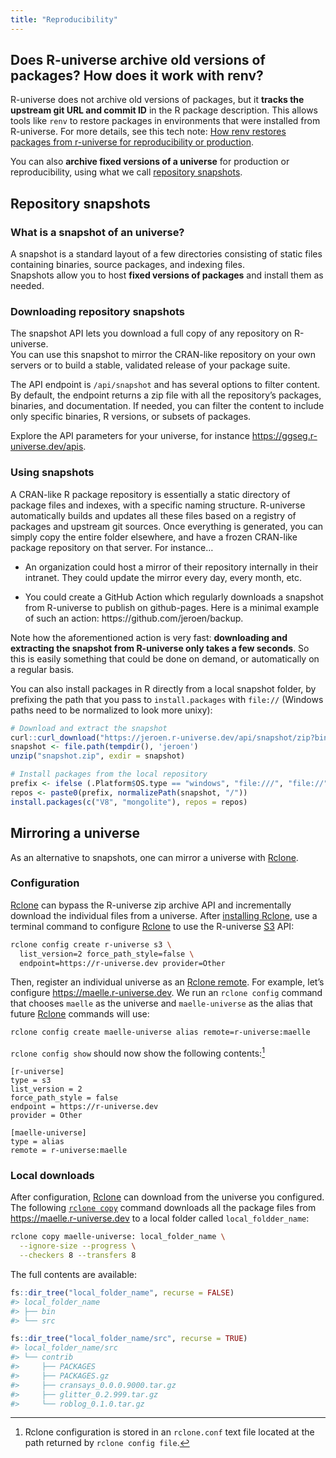 ```yaml
---
title: "Reproducibility"
---
```


## Does R-universe archive old versions of packages? How does it work with renv?

R-universe does not archive old versions of packages, but it **tracks the upstream git URL and commit ID** in the R package description. This allows tools like `renv` to restore packages in environments that were installed from R-universe. For more details, see this tech note: [How renv restores packages from r-universe for reproducibility or production](https://ropensci.org/blog/2022/01/06/runiverse-renv/).  

You can also **archive fixed versions of a universe** for production or reproducibility, using what we call [repository snapshots](#snapshots).  

## Repository snapshots {#snapshots}

### What is a snapshot of an universe?

A snapshot is a standard layout of a few directories consisting of static files containing binaries, source packages, and indexing files.  
Snapshots allow you to host **fixed versions of packages** and install them as needed.

### Downloading repository snapshots

The snapshot API lets you download a full copy of any repository on R-universe.  
You can use this snapshot to mirror the CRAN-like repository on your own servers or to build a stable, validated release of your package suite.  

The API endpoint is `/api/snapshot` and has several options to filter content.
By default, the endpoint returns a zip file with all the repository’s packages, binaries, and documentation.
If needed, you can filter the content to include only specific binaries, R versions, or subsets of packages.  

Explore the API parameters for your universe, for instance <https://ggseg.r-universe.dev/apis>.  

### Using snapshots

A CRAN-like R package repository is essentially a static directory of package files and indexes, with a specific naming structure. 
R-universe automatically builds and updates all these files based on a registry of packages and upstream git sources. 
Once everything is generated, you can simply copy the entire folder elsewhere, and have a frozen CRAN-like package repository on that server.
For instance...

- An organization could host a mirror of their repository internally in their intranet. They could update the mirror every day, every month, etc.

- You could create a GitHub Action which regularly downloads a snapshot from R-universe to publish on github-pages. 
Here is a minimal example of such an action: https://github.com/jeroen/backup. 

Note how the aforementioned action is very fast: **downloading and extracting the snapshot from R-universe only takes a few seconds**. 
So this is easily something that could be done on demand, or automatically on a regular basis.

You can also install packages in R directly from a local snapshot folder, by prefixing the path that you pass to `install.packages` with `file://` (Windows paths need to be normalized to look more unixy):

```r
# Download and extract the snapshot
curl::curl_download("https://jeroen.r-universe.dev/api/snapshot/zip?binaries=4.3", "snapshot.zip")
snapshot <- file.path(tempdir(), 'jeroen')
unzip("snapshot.zip", exdir = snapshot)

# Install packages from the local repository
prefix <- ifelse (.Platform$OS.type == "windows", "file:///", "file://")
repos <- paste0(prefix, normalizePath(snapshot, "/"))
install.packages(c("V8", "mongolite"), repos = repos)
```

## Mirroring a universe {#mirror}

As an alternative to snapshots, one can mirror a universe with [Rclone](https://rclone.org/).

### Configuration

[Rclone](https://rclone.org/) can bypass the R-universe zip archive API and incrementally download the individual files from a universe.
After [installing Rclone](https://rclone.org/install/), use a terminal command to configure [Rclone](https://rclone.org/) to use the R-universe [S3](https://rclone.org/s3/) API:

```bash
rclone config create r-universe s3 \
  list_version=2 force_path_style=false \
  endpoint=https://r-universe.dev provider=Other
```

Then, register an individual universe as an [Rclone remote](https://rclone.org/remote_setup/).
For example, let's configure <https://maelle.r-universe.dev>.
We run an `rclone config` command that chooses `maelle` as the universe and `maelle-universe` as the alias that future [Rclone](https://rclone.org/) commands will use:

```bash
rclone config create maelle-universe alias remote=r-universe:maelle
```

`rclone config show` should now show the following contents:^[Rclone configuration is stored in an `rclone.conf` text file located at the path returned by `rclone config file`.]

```
[r-universe]
type = s3
list_version = 2
force_path_style = false
endpoint = https://r-universe.dev
provider = Other

[maelle-universe]
type = alias
remote = r-universe:maelle
```

### Local downloads

After configuration, [Rclone](https://rclone.org/) can download from the universe you configured.
The following [`rclone copy`](https://rclone.org/commands/rclone_copy/) command downloads all the package files from <https://maelle.r-universe.dev> to a local folder called `local_foldder_name`:

```bash
rclone copy maelle-universe: local_folder_name \
  --ignore-size --progress \
  --checkers 8 --transfers 8
```

The full contents are available:

```r
fs::dir_tree("local_folder_name", recurse = FALSE)
#> local_folder_name
#> ├── bin
#> └── src
```

```r
fs::dir_tree("local_folder_name/src", recurse = TRUE)
#> local_folder_name/src
#> └── contrib
#>     ├── PACKAGES
#>     ├── PACKAGES.gz
#>     ├── cransays_0.0.0.9000.tar.gz
#>     ├── glitter_0.2.999.tar.gz
#>     └── roblog_0.1.0.tar.gz
```
